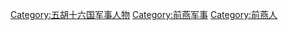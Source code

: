 [[Category:五胡十六国军事人物|Category:五胡十六国军事人物]]
[[Category:前燕军事|Category:前燕军事]]
[[Category:前燕人|Category:前燕人]]